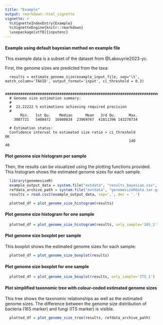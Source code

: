 ```yaml
---
title: "Example"
output: rmarkdown::html_vignette
vignette: >
  %\VignetteIndexEntry{Example}
  %\VignetteEngine{knitr::rmarkdown}
  \usepackage[utf8]{inputenc}
---
```


#### Example using default bayesian method on example file

This example data is a subset of the dataset from @Labouyrie2023-yc.

First, the genome sizes are predicted from the taxa:

```
  results = estimate_genome_size(example_input_file, sep='\t', match_column='TAXID', output_format='input', ci_threshold = 0.3)
  
  #############################################################################
  # Genome size estimation summary:
  #
  #  22.22222 % estimations achieving required precision
  #
       Min.   1st Qu.    Median      Mean   3rd Qu.      Max. 
    3007721   5408472  16980834  23969767  41811396 143278734 
  
  # Estimation status:
  Confidence interval to estimated size ratio > ci_threshold                                                         OK 
                                                         140                                                         40 
```

#### Plot genome size histogram per sample

Then, the results can be visualized using the plotting functions provided. This histogram shows the estimated genome sizes for each sample. 

```r
  library(genomesizeR)
  example_output_data = system.file("extdata", "results_bayesian.csv", package = "genomesizeR")
  refdata_archive_path = system.file("extdata", "genomesizeRdata.tar.gz", package = "genomesizeR")
  results = read.csv2(example_output_data, sep=',', dec = '.')
```

```r
  plotted_df = plot_genome_size_histogram(results)
```

#### Plot genome size histogram for one sample

```r
  plotted_df = plot_genome_size_histogram(results, only_sample='16S_1')
```

#### Plot genome size boxplot per sample

This boxplot shows the estimated genome sizes for each sample:

```r
  plotted_df = plot_genome_size_boxplot(results)
```

#### Plot genome size boxplot for one sample

```r
  plotted_df = plot_genome_size_boxplot(results, only_sample='ITS_1')
```

#### Plot simplified taxonomic tree with colour-coded estimated genome sizes

This tree shows the taxonomic relationships as well as the estimated genome sizes. The difference between the genome size distribution of bacteria (16S marker) and fungi (ITS marker) is visible.

```r
  plotted_df = plot_genome_size_tree(results, refdata_archive_path)
```
